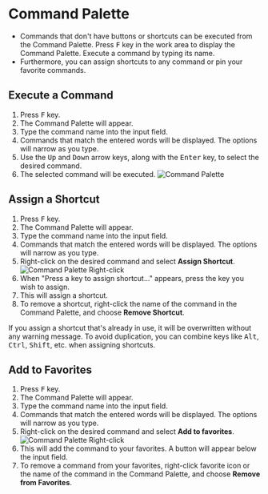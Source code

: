 
# Command Palette
- Commands that don't have buttons or shortcuts can be executed from the Command Palette. Press <kbd>F</kbd> key in the work area to display the Command Palette. Execute a command by typing its name. 
- Furthermore, you can assign shortcuts to any command or pin your favorite commands.

## Execute a Command
1. Press <kbd>F</kbd> key.
2. The Command Palette will appear.
3. Type the command name into the input field.
4. Commands that match the entered words will be displayed. The options will narrow as you type.
5. Use the <kbd>Up</kbd> and <kbd>Down</kbd> arrow keys, along with the <kbd>Enter</kbd> key, to select the desired command.
6. The selected command will be executed.
![Command Palette](./img/command-palette.gif)

## Assign a Shortcut
1. Press <kbd>F</kbd> key.
2. The Command Palette will appear.
3. Type the command name into the input field.
4. Commands that match the entered words will be displayed. The options will narrow as you type.
5. Right-click on the desired command and select **Assign Shortcut**.
![Command Palette Right-click](./img/command-palette-right-click.png)
6. When "Press a key to assign shortcut..." appears, press the key you wish to assign.
7. This will assign a shortcut. 
8. To remove a shortcut, right-click the name of the command in the Command Palette, and choose **Remove Shortcut**.

<Callout type="warning" emoji="⚠️">
If you assign a shortcut that's already in use, it will be overwritten without any warning message. To avoid duplication, you can combine keys like <kbd>Alt</kbd>, <kbd>Ctrl</kbd>, <kbd>Shift</kbd>, etc. when assigning shortcuts.
</Callout>

## Add to Favorites
1. Press <kbd>F</kbd> key.
2. The Command Palette will appear.
3. Type the command name into the input field.
4. Commands that match the entered words will be displayed. The options will narrow as you type.
5. Right-click on the desired command and select **Add to favorites**.
![Command Palette Right-click](./img/command-palette-right-click.png)
6. This will add the command to your favorites. A button will appear below the input field.
7. To remove a command from your favorites, right-click favorite icon or the name of the command in the Command Palette, and choose **Remove from Favorites**.










